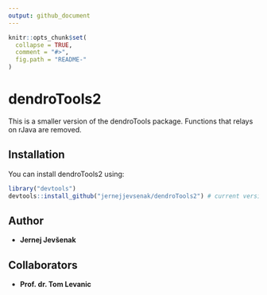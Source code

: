```yaml
---
output: github_document
---
```


<!-- README.md is generated from README.Rmd. Please edit that file -->

```r
knitr::opts_chunk$set(
  collapse = TRUE,
  comment = "#>",
  fig.path = "README-"
)
```

# dendroTools2

This is a smaller version of the dendroTools package. Functions that relays on rJava are removed. 

## Installation

You can install dendroTools2 using:
```r
library("devtools")
devtools::install_github("jernejjevsenak/dendroTools2") # current version under development

```

## Author
* **Jernej Jevšenak**

## Collaborators
* **Prof. dr. Tom Levanic**
